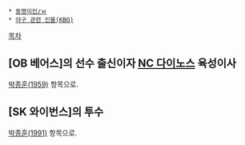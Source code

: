  * [[동명이인/ㅂ]]
 * [[야구 관련 인물(KBO)]]

[[목차]]
== [OB 베어스]의 선수 출신이자 [[NC 다이노스]] 육성이사 ==
[[박종훈(1959)]] 항목으로.

== [SK 와이번스]의 투수 ==
[[박종훈(1991)]] 항목으로.
